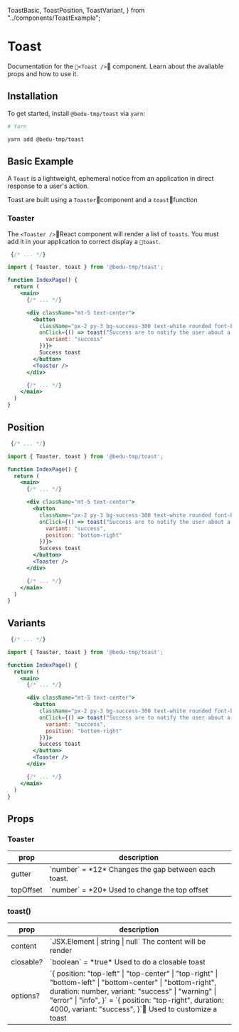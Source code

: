   ToastBasic,
  ToastPosition,
  ToastVariant,
  } from "../components/ToastExample";

# Toast

Documentation for the `<Toast />` component. Learn about the available props and how to use it.

## Installation

To get started, install `@bedu-tmp/toast` via `yarn`:

```bash
# Yarn

yarn add @bedu-tmp/toast
```

## Basic Example

A `Toast` is a lightweight, ephemeral notice from an application in direct response to a user's action.

Toast are built using a `Toaster`component and a `toast`function

### Toaster

The `<Toaster />`React component will render a list of `toasts`.
You must add it in your application to correct display a `toast`.

```jsx highlight=3,13-15,18
 {/* ... */}

import { Toaster, toast } from '@bedu-tmp/toast';

function IndexPage() {
  return (
    <main>
      {/* ... */}

      <div className="mt-5 text-center">
        <button
          className="px-2 py-3 bg-success-300 text-white rounded font-bold font-montserrat"
          onClick={() => toast("Success are to notify the user about a process that already happens well done.", {
            variant: "success"
          })}>
          Success toast
        </button>
        <Toaster />
      </div>

      {/* ... */}
    </main>
  )
}
```
<ToastBasic />

## Position


```jsx highlight=3,15
 {/* ... */}

import { Toaster, toast } from '@bedu-tmp/toast';

function IndexPage() {
  return (
    <main>
      {/* ... */}

      <div className="mt-5 text-center">
        <button
          className="px-2 py-3 bg-success-300 text-white rounded font-bold font-montserrat"
          onClick={() => toast("Success are to notify the user about a process that already happens well done.", {
            variant: "success",
            position: "bottom-right"
          })}>
          Success toast
        </button>
        <Toaster />
      </div>

      {/* ... */}
    </main>
  )
}
```
<ToastPosition />

## Variants


```jsx highlight=3,14
 {/* ... */}

import { Toaster, toast } from '@bedu-tmp/toast';

function IndexPage() {
  return (
    <main>
      {/* ... */}

      <div className="mt-5 text-center">
        <button
          className="px-2 py-3 bg-success-300 text-white rounded font-bold font-montserrat"
          onClick={() => toast("Success are to notify the user about a process that already happens well done.", {
            variant: "success",
            position: "bottom-right"
          })}>
          Success toast
        </button>
        <Toaster />
      </div>

      {/* ... */}
    </main>
  )
}
```
<ToastVariant />

## Props

### Toaster

<table className="min-w-full divide-y divide-gray-200">
  <thead>
    <tr>
      <th scope="col" className="border-l-0 border-r-0 px-6 py-3 text-left text-xs font-medium text-gray-500 uppercase tracking-wider">
        prop
      </th>
      <th scope="col" className="border-l-0 border-r-0 px-6 py-3 text-left text-xs font-medium text-gray-500 uppercase tracking-wider">
        description
      </th>
    </tr>
  </thead>
  <tbody className="divide-y divide-gray-200">
    <tr>
      <td className="border-l-0 border-r-0 px-6 py-4 text-sm font-medium text-gray-500">
        gutter
      </td>
      <td className="border-l-0 border-r-0 px-6 py-4 text-sm font-medium text-gray-500">
        `number` = *12* <span className="block">Changes the gap between each toast.</span>
      </td>
    </tr>
    <tr>
      <td className="border-l-0 border-r-0 px-6 py-4 text-sm font-medium text-gray-500">
        topOffset
      </td>
      <td className="border-l-0 border-r-0 px-6 py-4 text-sm font-medium text-gray-500">
        `number` = *20* <span className="block">Used to change the top offset</span>
      </td>
    </tr>
  </tbody>
</table>

### toast()

<table className="min-w-full divide-y divide-gray-200">
  <thead>
    <tr>
      <th scope="col" className="border-l-0 border-r-0 px-6 py-3 text-left text-xs font-medium text-gray-500 uppercase tracking-wider">
        prop
      </th>
      <th scope="col" className="border-l-0 border-r-0 px-6 py-3 text-left text-xs font-medium text-gray-500 uppercase tracking-wider">
        description
      </th>
    </tr>
  </thead>
  <tbody className="divide-y divide-gray-200">
    <tr>
      <td className="border-l-0 border-r-0 px-6 py-4 text-sm font-medium text-gray-500">
        content
      </td>
      <td className="border-l-0 border-r-0 px-6 py-4 text-sm font-medium text-gray-500">
        `JSX.Element | string | null` <span className="block">The content will be render</span>
      </td>
    </tr>
    <tr>
      <td className="border-l-0 border-r-0 px-6 py-4 text-sm font-medium text-gray-500">
        closable?
      </td>
      <td className="border-l-0 border-r-0 px-6 py-4 text-sm font-medium text-gray-500">
        `boolean` = *true* <span className="block">Used to do a closable toast</span>
      </td>
    </tr>
    <tr>
      <td className="border-l-0 border-r-0 px-6 py-4 text-sm font-medium text-gray-500">
        options?
      </td>
      <td className="border-l-0 border-r-0 px-6 py-4 text-sm font-medium text-gray-500">
        `{
          position: "top-left" | "top-center" | "top-right" | "bottom-left" | "bottom-center" | "bottom-right",
          duration: number,
          variant: "success" | "warning" | "error" | "info",
        }` = `{
          position: "top-right",
          duration: 4000,
          variant: "success",
        }` <span className="block">Used to customize a toast</span>
      </td>
    </tr>
  </tbody>
</table>
